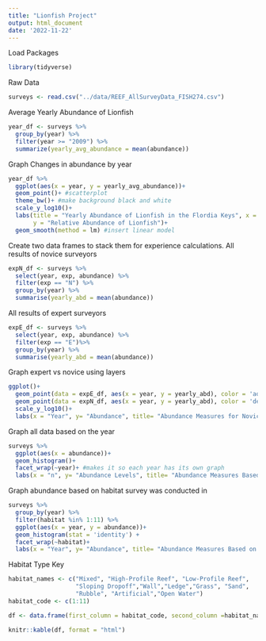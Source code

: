 ```yaml
---
title: "Lionfish Project"
output: html_document
date: '2022-11-22'
---
```

Load Packages
```r
library(tidyverse)
```

Raw Data
```r
surveys <- read.csv("../data/REEF_AllSurveyData_FISH274.csv")
```

Average Yearly Abundance of Lionfish
```r
year_df <- surveys %>%
  group_by(year) %>%
  filter(year >= "2009") %>% 
  summarize(yearly_avg_abundance = mean(abundance))
```

Graph Changes in abundance by year  
```r
year_df %>% 
  ggplot(aes(x = year, y = yearly_avg_abundance))+
  geom_point()+ #scatterplot
  theme_bw()+ #make background black and white
  scale_y_log10()+
  labs(title = "Yearly Abundance of Lionfish in the Flordia Keys", x = "Year", 
       y = "Relative Abundance of Lionfish")+
  geom_smooth(method = lm) #insert linear model
```

Create two data frames to stack them for experience calculations. All results of novice surveyors
```r
expN_df <- surveys %>%
  select(year, exp, abundance) %>% 
  filter(exp == "N") %>% 
  group_by(year) %>%
  summarise(yearly_abd = mean(abundance))
```

All results of expert surveyors
```r
expE_df <- surveys %>%
  select(year, exp, abundance) %>% 
  filter(exp == "E")%>% 
  group_by(year) %>%
  summarise(yearly_abd = mean(abundance))
```

Graph expert vs novice using layers
```r
ggplot()+
  geom_point(data = expE_df, aes(x = year, y = yearly_abd), color = 'aquamarine3')+
  geom_point(data = expN_df, aes(x = year, y = yearly_abd), color = 'deeppink')+
  scale_y_log10()+
  labs(x = "Year", y= "Abundance", title= "Abundance Measures for Novice vs Expert Surveyors")
```

Graph all data based on the year
```r
surveys %>% 
  ggplot(aes(x = abundance))+
  geom_histogram()+
  facet_wrap(~year)+ #makes it so each year has its own graph
  labs(x = "n", y= "Abundance Levels", title= "Abundance Measures Based on Year")
```

Graph abundance based on habitat survey was conducted in
```r
surveys %>% 
  group_by(year) %>%
  filter(habitat %in% 1:11) %>% 
  ggplot(aes(x = year, y = abundance))+
  geom_histogram(stat = 'identity') +
  facet_wrap(~habitat)+  
  labs(x = "Year", y= "Abundance", title= "Abundance Measures Based on Habitat")
```
  
Habitat Type Key
```r
habitat_names <- c("Mixed", "High-Profile Reef", "Low-Profile Reef",
                   "Sloping Dropoff","Wall","Ledge","Grass", "Sand", 
                   "Rubble", "Artificial","Open Water")
habitat_code <- c(1:11)

df <- data.frame(first_column = habitat_code, second_column =habitat_names)

knitr::kable(df, format = "html")

```

